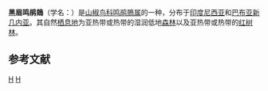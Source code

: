 {{Speciesbox 
| genus = Lalage
| species = atrovirens
| authority = Gray, 1862
| image = Black-browed Triller (Lalage atrovirens).jpg
| status = LC | status_system = IUCN3.1
}}
'''黑眉鸣鹃鵙'''（学名：{{lang|la|''Lalage atrovirens''}}）是[[山椒鸟科|山椒鸟科]][[鸣鹃鵙属|鸣鹃鵙属]]的一种，分布于[[印度尼西亚|印度尼西亚]]和[[巴布亚新几内亚|巴布亚新几内亚]]。其自然[[栖息地|栖息地]]为亚热带或热带的湿润低地[[森林|森林]]以及亚热带或热带的[[红树林|红树林]]。

== 参考文献 ==
{{IUCN2010 | assessors = BirdLife International | year = 2009 | id = 146837 | title = Lalage atrovirens | version = 2010.3 | downloaded = 2010-10-31 }}
{{Taxonbar}}

[[Category:鸣鹃鵙属|H]]
[[Category:1862年描述的鸟类|H]]
